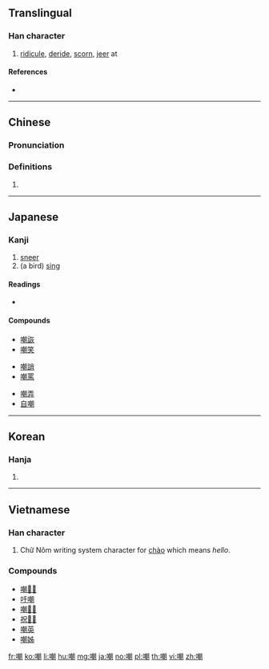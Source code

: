 ==Translingual==

===Han character===
{{Han char|rn=30|rad=口|as=12|sn=15|four=67020|canj=RJJB|ids=⿰口朝}}

# [[ridicule]], [[deride]], [[scorn]], [[jeer]] at

====References====
* {{Han ref|kx=0207.080|dkj=04254|dj=0430.060|hdz=10681.100|uh=5632|ud=22066|bh=BC4A|bd=48202}}

----

==Chinese==
{{zh-forms}}

===Pronunciation===
{{zh-pron
|m=cháo
|c=zaau1
|h=pfs=
|md=
|mn=
|w=
|mc=y
|oc=y
|cat=
}}

===Definitions===
{{zh-hanzi}}

# {{rfdef|lang=zh}}

----

==Japanese==

===Kanji===
{{ja-kanji|grade=c|rs=口12}}

# [[sneer]]
# (a bird) [[sing]]

====Readings====
* {{ja-readings|goon=[[ちょう]] (chō) < [[てう]] (teu)|kanon=[[とう]] (tō) < [[たう]] (tau)|kun=[[あざける]] (azakeru)}}

====Compounds====
{{top4}}
* [[嘲詼]]
* [[嘲笑]]
{{mid4}}
* [[嘲誚]]
* [[嘲罵]]
{{mid4}}
* [[嘲弄]]
* [[自嘲]]
{{mid4}}
{{bottom}}

----

==Korean==

===Hanja===
{{ko-hanja|hangeul=조|rv=jo|mr=cho}}

# {{defn|lang=ko|sort=口12}}

----

==Vietnamese==

===Han character===
{{vi-hantu|[[trào]], [[chào]], [[ràu]], [[nhào]], [[rầu]], [[thều]], [[trều]]|rs=口12}}

# Chữ Nôm writing system character for [[chào]] which means ''hello''. 

===Compounds===
* [[嘲𣇜𤏬]]
* [[吀嘲]]
* [[嘲𣇜𣋁]]
* [[祝𥄬𤯆]]
* [[嘲英]]
* [[嘲姊]]

[[fr:嘲]]
[[ko:嘲]]
[[li:嘲]]
[[hu:嘲]]
[[mg:嘲]]
[[ja:嘲]]
[[no:嘲]]
[[pl:嘲]]
[[th:嘲]]
[[vi:嘲]]
[[zh:嘲]]